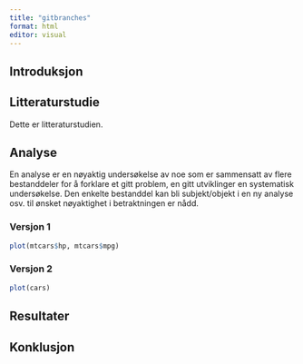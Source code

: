 ```yaml
---
title: "gitbranches"
format: html
editor: visual
---
```


## Introduksjon

## Litteraturstudie

Dette er litteraturstudien.

## Analyse

En analyse er en nøyaktig undersøkelse av noe som er sammensatt av flere bestanddeler for å forklare et gitt problem, en gitt utviklinger en systematisk undersøkelse.
Den enkelte bestanddel kan bli subjekt/objekt i en ny analyse osv.
til ønsket nøyaktighet i betraktningen er nådd.

### Versjon 1

```r
plot(mtcars$hp, mtcars$mpg)
```

### Versjon 2

```r
plot(cars)
```

## Resultater

## Konklusjon
